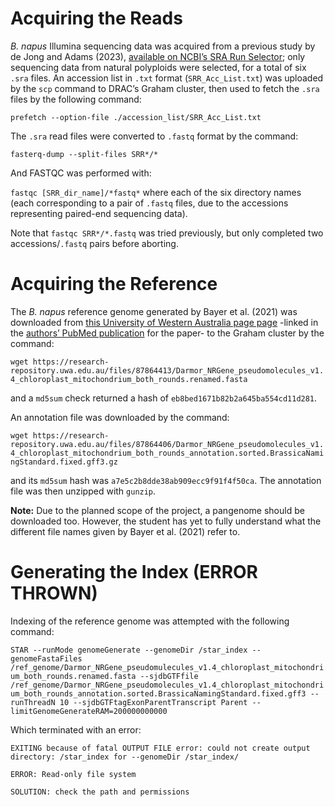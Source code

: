 
# Acquiring the Reads

*B. napus* Illumina sequencing data was acquired from a previous study by de Jong and Adams (2023), [available on NCBI's SRA Run Selector](https://www.ncbi.nlm.nih.gov/Traces/study/?acc=GSE201225&f=genotype_sam_ss%3An%3Anatural%2520b.%2520napus%3Ac&o=acc_s%3Aa&s=SRR18856171,SRR18856174,SRR18856181,SRR18856184,SRR18856187,SRR18856194); only sequencing data from natural polyploids were selected, for a total of six `.sra` files. An accession list in `.txt` format (`SRR_Acc_List.txt`) was uploaded by the `scp` command to DRAC's Graham cluster, then used to fetch the `.sra` files by the following command:

`prefetch --option-file ./accession_list/SRR_Acc_List.txt`

The `.sra` read files were converted to `.fastq` format by the command:

`fasterq-dump --split-files SRR*/*`

And FASTQC was performed with:

`fastqc [SRR_dir_name]/*fastq*` where each of the six directory names (each corresponding to a pair of `.fastq` files, due to the accessions representing paired-end sequencing data).

Note that `fastqc SRR*/*.fastq` was tried previously, but only completed two accessions/`.fastq` pairs before aborting.

# Acquiring the Reference

The *B. napus* reference genome generated by Bayer et al. (2021) was downloaded from [this University of Western Australia page page](https://research-repository.uwa.edu.au/en/datasets/brassica-oleracea-rapa-napus-pangenome-data) -linked in the [authors' PubMed publication](https://www.ncbi.nlm.nih.gov/pmc/articles/PMC8633514/) for the paper- to the Graham cluster by the command:

`wget https://research-repository.uwa.edu.au/files/87864413/Darmor_NRGene_pseudomolecules_v1.4_chloroplast_mitochondrium_both_rounds.renamed.fasta`

and a `md5sum` check returned a hash of `eb8bed1671b82b2a645ba554cd11d281`.

An annotation file was downloaded by the command:

`wget https://research-repository.uwa.edu.au/files/87864406/Darmor_NRGene_pseudomolecules_v1.4_chloroplast_mitochondrium_both_rounds_annotation.sorted.BrassicaNamingStandard.fixed.gff3.gz`

and its `md5sum` hash was `a7e5c2b8dde38ab909ecc9f91f4f50ca`. The annotation file was then unzipped with `gunzip`.

**Note:** Due to the planned scope of the project, a pangenome should be downloaded too. However, the student has yet to fully understand what the different file names given by Bayer et al. (2021) refer to.

# Generating the Index (ERROR THROWN)

Indexing of the reference genome was attempted with the following command:

`STAR --runMode genomeGenerate --genomeDir /star_index --genomeFastaFiles /ref_genome/Darmor_NRGene_pseudomulecules_v1.4_chloroplast_mitochondrium_both_rounds.renamed.fasta --sjdbGTFfile /ref_genome/Darmor_NRGene_pseudomolecules_v1.4_chloroplast_mitochondrium_both_rounds_annotation.sorted.BrassicaNamingStandard.fixed.gff3 --runThreadN 10 --sjdbGTFtagExonParentTranscript Parent --limitGenomeGenerateRAM=200000000000`

Which terminated with an error: 

`EXITING because of fatal OUTPUT FILE error: could not create output directory: /star_index for --genomeDir /star_index/`

`ERROR: Read-only file system`

`SOLUTION: check the path and permissions`